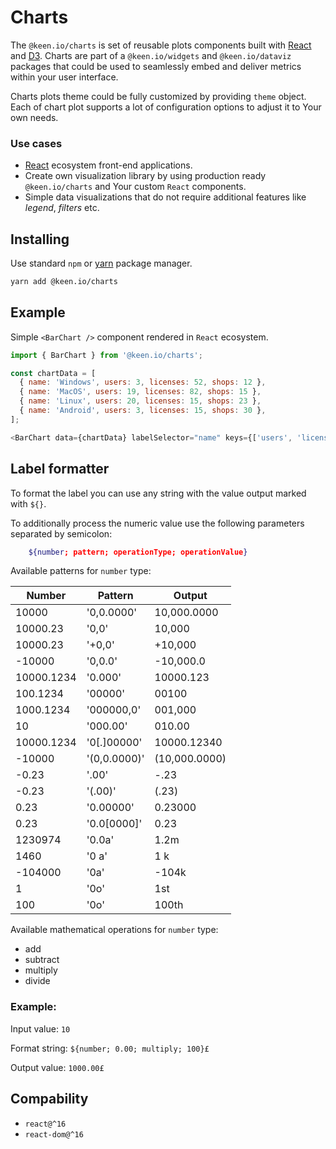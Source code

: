 
<Meta title="Docs/Charts" />

# Charts

The `@keen.io/charts` is set of reusable plots components built with [React](https://reactjs.org/) and [D3](https://d3js.org/).
Charts are part of a `@keen.io/widgets` and `@keen.io/dataviz` packages that could be used to seamlessly embed and deliver metrics within your user interface.

Charts plots theme could be fully customized by providing `theme` object. Each of chart plot supports a lot of configuration options to adjust it to Your own needs.

### Use cases
- [React](https://reactjs.org/) ecosystem front-end applications.
- Create own visualization library by using production ready `@keen.io/charts` and Your custom `React` components.
- Simple data visualizations that do not require additional features like *legend*, *filters* etc.

## Installing

Use standard `npm` or [yarn](https://yarnpkg.com/lang/en/) package manager.

```sh
yarn add @keen.io/charts
```

## Example
Simple `<BarChart />` component rendered in `React` ecosystem.

<Story id="visualizations-bar-chart-plot--plot" />

```js
import { BarChart } from '@keen.io/charts';

const chartData = [
  { name: 'Windows', users: 3, licenses: 52, shops: 12 },
  { name: 'MacOS', users: 19, licenses: 82, shops: 15 },
  { name: 'Linux', users: 20, licenses: 15, shops: 23 },
  { name: 'Android', users: 3, licenses: 15, shops: 30 },
];

<BarChart data={chartData} labelSelector="name" keys={['users', 'licenses', 'shops']} />
```

## Label formatter


To format the label you can use any string with the value output marked with `${}`.

To additionally process the numeric value use the following parameters separated by semicolon:

```sh
    ${number; pattern; operationType; operationValue}
```

Available patterns for `number` type:

| Number     	| Pattern       | Output
|------------	|--------------	|---------------
| 10000      	| '0,0.0000'   	| 10,000.0000
| 10000.23   	| '0,0'        	| 10,000
| 10000.23   	| '+0,0'       	| +10,000
| -10000     	| '0,0.0'      	| -10,000.0
| 10000.1234 	| '0.000'      	| 10000.123
| 100.1234   	| '00000'      	| 00100
| 1000.1234  	| '000000,0'   	| 001,000
| 10         	| '000.00'     	| 010.00
| 10000.1234 	| '0[.]00000'  	| 10000.12340
| -10000     	| '(0,0.0000)' 	| (10,000.0000)
| -0.23      	| '.00'        	| -.23
| -0.23      	| '(.00)'      	| (.23)
| 0.23       	| '0.00000'    	| 0.23000
| 0.23       	| '0.0[0000]'  	| 0.23
| 1230974    	| '0.0a'       	| 1.2m
| 1460       	| '0 a'        	| 1 k
| -104000    	| '0a'         	| -104k
| 1          	| '0o'         	| 1st
| 100        	| '0o'         	| 100th

Available mathematical operations for `number` type:
- add
- subtract
- multiply
- divide

### Example:
Input value: `10`

Format string: `${number; 0.00; multiply; 100}£`

Output value: `1000.00£`

## Compability

- `react@^16`
- `react-dom@^16`

